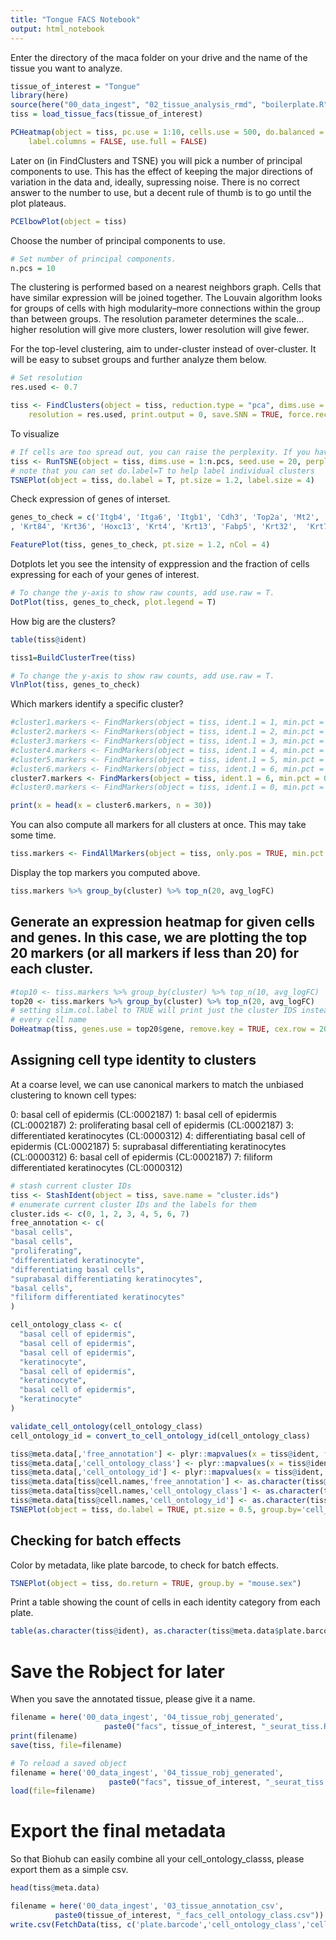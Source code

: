 ```yaml
---
title: "Tongue FACS Notebook"
output: html_notebook
---
```


Enter the directory of the maca folder on your drive and the name of the tissue you want to analyze.

```r
tissue_of_interest = "Tongue"
library(here)
source(here("00_data_ingest", "02_tissue_analysis_rmd", "boilerplate.R"))
tiss = load_tissue_facs(tissue_of_interest)
```


```r
PCHeatmap(object = tiss, pc.use = 1:10, cells.use = 500, do.balanced = TRUE, 
    label.columns = FALSE, use.full = FALSE)
```

Later on (in FindClusters and TSNE) you will pick a number of principal components to use. This has the effect of keeping the major directions of variation in the data and, ideally, supressing noise. There is no correct answer to the number to use, but a decent rule of thumb is to go until the plot plateaus.

```r
PCElbowPlot(object = tiss)
```

Choose the number of principal components to use.
```r
# Set number of principal components. 
n.pcs = 10
```


The clustering is performed based on a nearest neighbors graph. Cells that have similar expression will be joined together. The Louvain algorithm looks for groups of cells with high modularity--more connections within the group than between groups. The resolution parameter determines the scale...higher resolution will give more clusters, lower resolution will give fewer.

For the top-level clustering, aim to under-cluster instead of over-cluster. It will be easy to subset groups and further analyze them below.

```r
# Set resolution 
res.used <- 0.7

tiss <- FindClusters(object = tiss, reduction.type = "pca", dims.use = 1:n.pcs, 
    resolution = res.used, print.output = 0, save.SNN = TRUE, force.recalc = TRUE)
```

To visualize 
```r
# If cells are too spread out, you can raise the perplexity. If you have few cells, try a lower perplexity (but never less than 10).
tiss <- RunTSNE(object = tiss, dims.use = 1:n.pcs, seed.use = 20, perplexity=30)
# note that you can set do.label=T to help label individual clusters
TSNEPlot(object = tiss, do.label = T, pt.size = 1.2, label.size = 4)

```


Check expression of genes of interset.

```r
genes_to_check = c('Itgb4', 'Itga6', 'Itgb1', 'Cdh3', 'Top2a', 'Mt2', 'Krt15', 'Krt5', 'Krt14', 'Sbsn', 'Krt10','Klf4'
, 'Krt84', 'Krt36', 'Hoxc13', 'Krt4', 'Krt13', 'Fabp5', 'Krt32',  'Krt78', 'Vim', 'Hhip', 'Ptch1', 'Gli1','Dsc1', 'Dcn', 'Runx2', 'Sox2', 'Pax9')

FeaturePlot(tiss, genes_to_check, pt.size = 1.2, nCol = 4)
```

Dotplots let you see the intensity of exppression and the fraction of cells expressing for each of your genes of interest.

```r
# To change the y-axis to show raw counts, add use.raw = T.
DotPlot(tiss, genes_to_check, plot.legend = T)
```

How big are the clusters?
```r
table(tiss@ident)
```

```r
tiss1=BuildClusterTree(tiss)
```

```r
# To change the y-axis to show raw counts, add use.raw = T.
VlnPlot(tiss, genes_to_check)
```

Which markers identify a specific cluster?

```r
#cluster1.markers <- FindMarkers(object = tiss, ident.1 = 1, min.pct = 0.25, only.pos = TRUE, thresh.use = 0.25)
#cluster2.markers <- FindMarkers(object = tiss, ident.1 = 2, min.pct = 0.25, only.pos = TRUE, thresh.use = 0.25)
#cluster3.markers <- FindMarkers(object = tiss, ident.1 = 3, min.pct = 0.25, only.pos = TRUE, thresh.use = 0.25)
#cluster4.markers <- FindMarkers(object = tiss, ident.1 = 4, min.pct = 0.25, only.pos = TRUE, thresh.use = 0.25)
#cluster5.markers <- FindMarkers(object = tiss, ident.1 = 5, min.pct = 0.25, only.pos = TRUE, thresh.use = 0.25)
#cluster6.markers <- FindMarkers(object = tiss, ident.1 = 6, min.pct = 0.25, only.pos = TRUE, thresh.use = 0.25)
cluster7.markers <- FindMarkers(object = tiss, ident.1 = 6, min.pct = 0.25, only.pos = TRUE, thresh.use = 0.25)
#cluster0.markers <- FindMarkers(object = tiss, ident.1 = 0, min.pct = 0.25, only.pos = TRUE, thresh.use = 0.25)
```

```r
print(x = head(x = cluster6.markers, n = 30))
```

You can also compute all markers for all clusters at once. This may take some time.
```r
tiss.markers <- FindAllMarkers(object = tiss, only.pos = TRUE, min.pct = 0.25, thresh.use = 0.25)
```

Display the top markers you computed above.
```r
tiss.markers %>% group_by(cluster) %>% top_n(20, avg_logFC)
```

## Generate an expression heatmap for given cells and genes. In this case, we are plotting the top 20 markers (or all markers if less than 20) for each cluster.

```r
#top10 <- tiss.markers %>% group_by(cluster) %>% top_n(10, avg_logFC)
top20 <- tiss.markers %>% group_by(cluster) %>% top_n(20, avg_logFC)
# setting slim.col.label to TRUE will print just the cluster IDS instead of
# every cell name
DoHeatmap(tiss, genes.use = top20$gene, remove.key = TRUE, cex.row = 20, group.cex = 20 )
```
## Assigning cell type identity to clusters

At a coarse level, we can use canonical markers to match the unbiased clustering to known cell types:

0: basal cell of epidermis (CL:0002187)
1: basal cell of epidermis (CL:0002187)
2: proliferating basal cell of epidermis (CL:0002187)
3: differentiated keratinocytes (CL:0000312)
4: differentiating basal cell of epidermis (CL:0002187)
5: suprabasal differentiating keratinocytes  (CL:0000312)
6: basal cell of epidermis (CL:0002187)
7: filiform differentiated keratinocytes (CL:0000312)

```r
# stash current cluster IDs
tiss <- StashIdent(object = tiss, save.name = "cluster.ids")
# enumerate current cluster IDs and the labels for them
cluster.ids <- c(0, 1, 2, 3, 4, 5, 6, 7)
free_annotation <- c(
"basal cells", 
"basal cells", 
"proliferating", 
"differentiated keratinocyte", 
"differentiating basal cells", 
"suprabasal differentiating keratinocytes", 
"basal cells",
"filiform differentiated keratinocytes" 
)

cell_ontology_class <- c(
  "basal cell of epidermis", 
  "basal cell of epidermis", 
  "basal cell of epidermis", 
  "keratinocyte",
  "basal cell of epidermis",
  "keratinocyte",
  "basal cell of epidermis",
  "keratinocyte"
)

validate_cell_ontology(cell_ontology_class)
cell_ontology_id = convert_to_cell_ontology_id(cell_ontology_class)

tiss@meta.data[,'free_annotation'] <- plyr::mapvalues(x = tiss@ident, from = cluster.ids, to = free_annotation)
tiss@meta.data[,'cell_ontology_class'] <- plyr::mapvalues(x = tiss@ident, from = cluster.ids, to = cell_ontology_class)
tiss@meta.data[,'cell_ontology_id'] <- plyr::mapvalues(x = tiss@ident, from = cluster.ids, to = cell_ontology_id)
tiss@meta.data[tiss@cell.names,'free_annotation'] <- as.character(tiss@meta.data$free_annotation)
tiss@meta.data[tiss@cell.names,'cell_ontology_class'] <- as.character(tiss@meta.data$cell_ontology_class)
tiss@meta.data[tiss@cell.names,'cell_ontology_id'] <- as.character(tiss@meta.data$cell_ontology_id)
TSNEPlot(object = tiss, do.label = TRUE, pt.size = 0.5, group.by='cell_ontology_class')

```


## Checking for batch effects


Color by metadata, like plate barcode, to check for batch effects.
```r
TSNEPlot(object = tiss, do.return = TRUE, group.by = "mouse.sex")
```

Print a table showing the count of cells in each identity category from each plate.

```r
table(as.character(tiss@ident), as.character(tiss@meta.data$plate.barcode))
```



# Save the Robject for later
When you save the annotated tissue, please give it a name.

```r
filename = here('00_data_ingest', '04_tissue_robj_generated', 
                     paste0("facs", tissue_of_interest, "_seurat_tiss.Robj"))
print(filename)
save(tiss, file=filename)
```

```r
# To reload a saved object
filename = here('00_data_ingest', '04_tissue_robj_generated', 
                      paste0("facs", tissue_of_interest, "_seurat_tiss.Robj"))
load(file=filename)
```



# Export the final metadata

So that Biohub can easily combine all your cell_ontology_classs, please export them as a simple csv.

```r
head(tiss@meta.data)
```


```r
filename = here('00_data_ingest', '03_tissue_annotation_csv', 
          paste0(tissue_of_interest, "_facs_cell_ontology_class.csv"))
write.csv(FetchData(tiss, c('plate.barcode','cell_ontology_class','cell_ontology_id', 'free_annotation', 'tSNE_1', 'tSNE_2')), file=filename)

```


